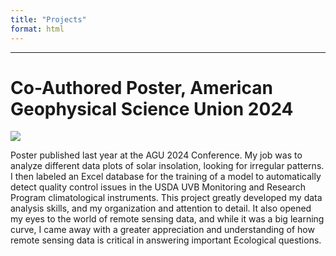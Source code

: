 ```yaml
---
title: "Projects"
format: html
---
```


---

# Co-Authored Poster, American Geophysical Science Union 2024

![](AGU_Poster.png)

Poster published last year at the AGU 2024 Conference. My job was to analyze different data plots of solar insolation, looking for irregular patterns. I then labeled an Excel database for the training of a model to automatically detect quality control issues in the USDA UVB Monitoring and Research Program climatological instruments. This project greatly developed my data analysis skills, and my organization and attention to detail. It also opened my eyes to the world of remote sensing data, and while it was a big learning curve, I came away with a greater appreciation and understanding of how remote sensing data is critical in answering important Ecological questions.
